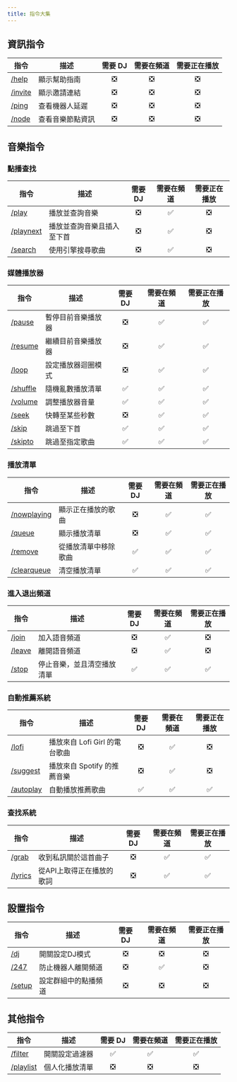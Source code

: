 ```yaml
---
title: 指令大集
---
```

## 資訊指令
| 指令 | 描述 | 需要 DJ | 需要在頻道 | 需要正在播放 |
| ---- | ---- | :----: | :----: | :----: |
| [/help](/docs/frogmusic/cmd/info/help) | 顯示幫助指南 | ❎ | ❎ | ❎ |
| [/invite](/docs/frogmusic/cmd/info/invite) | 顯示邀請連結 | ❎ | ❎ | ❎ |
| [/ping](/docs/frogmusic/cmd/info/ping) | 查看機器人延遲 | ❎ | ❎ | ❎ |
| [/node](/docs/frogmusic/cmd/info/node) | 查看音樂節點資訊 | ❎ | ❎ | ❎ |

## 音樂指令
### 點播查找
| 指令 | 描述 | 需要 DJ | 需要在頻道 | 需要正在播放 |
| ---- | ---- | :----: | :----: | :----: |
| [/play](/docs/frogmusic/cmd/music/psearch/play) | 播放並查詢音樂 | ❎ | ✅ | ❎ |
| [/playnext](/docs/frogmusic/cmd/music/psearch/playnext) | 播放並查詢音樂且插入至下首 | ❎ | ✅ | ❎ |
| [/search](/docs/frogmusic/cmd/music/psearch/search) | 使用引擎搜尋歌曲 | ❎ | ✅ | ❎ |

### 媒體播放器
| 指令 | 描述 | 需要 DJ | 需要在頻道 | 需要正在播放 |
| ---- | ---- | :----: | :----: | :----: |
| [/pause](/docs/frogmusic/cmd/music/player/pause) | 暫停目前音樂播放器 | ❎ | ✅ | ✅ |
| [/resume](/docs/frogmusic/cmd/music/player/resume) | 繼續目前音樂播放器 | ❎ | ✅ | ✅ |
| [/loop](/docs/frogmusic/cmd/music/player/loop) | 設定播放器迴圈模式 | ❎ | ✅ | ✅ |
| [/shuffle](/docs/frogmusic/cmd/music/player/shuffle) | 隨機亂數播放清單 | ✅ | ✅ | ✅ |
| [/volume](/docs/frogmusic/cmd/music/player/volume) | 調整播放器音量 | ✅ | ✅ | ✅ |
| [/seek](/docs/frogmusic/cmd/music/player/seek) | 快轉至某些秒數 | ❎ | ✅ | ✅ |
| [/skip](/docs/frogmusic/cmd/music/player/skip) | 跳過至下首 | ✅ | ✅ | ✅ |
| [/skipto](/docs/frogmusic/cmd/music/player/skipto) | 跳過至指定歌曲 | ✅ | ✅ | ✅ |

### 播放清單
| 指令 | 描述 | 需要 DJ | 需要在頻道 | 需要正在播放 |
| ---- | ---- | :----: | :----: | :----: |
| [/nowplaying](/docs/frogmusic/cmd/music/queuea/nowplaying) | 顯示正在播放的歌曲 | ❎ | ✅ | ✅ |
| [/queue](/docs/frogmusic/cmd/music/queuea/queue) | 顯示播放清單 | ❎ | ✅ | ✅ |
| [/remove](/docs/frogmusic/cmd/music/queuea/remove) | 從播放清單中移除歌曲 | ✅ | ✅ | ✅ |
| [/clearqueue](/docs/frogmusic/cmd/music/queuea/clearqueue) | 清空播放清單 | ✅ | ✅ | ✅ |

### 進入退出頻道
| 指令 | 描述 | 需要 DJ | 需要在頻道 | 需要正在播放 |
| ---- | ---- | :----: | :----: | :----: |
| [/join](/docs/frogmusic/cmd/music/joinleave/join) | 加入語音頻道 | ❎ | ✅ | ❎ |
| [/leave](/docs/frogmusic/cmd/music/joinleave/leave) | 離開語音頻道 | ❎ | ✅ | ❎ |
| [/stop](/docs/frogmusic/cmd/music/joinleave/stop) | 停止音樂，並且清空播放清單 | ✅ | ✅ | ✅ |

### 自動推薦系統
| 指令 | 描述 | 需要 DJ | 需要在頻道 | 需要正在播放 |
| ---- | ---- | :----: | :----: | :----: |
| [/lofi](/docs/frogmusic/cmd/music/suggestion/lofi) | 播放來自 Lofi Girl 的電台歌曲 | ❎ | ✅ | ❎ |
| [/suggest](/docs/frogmusic/cmd/music/suggestion/suggest) | 播放來自 Spotify 的推薦音樂 | ❎ | ✅ | ❎ |
| [/autoplay](/docs/frogmusic/cmd/music/suggestion/autoplay) | 自動播放推薦歌曲 | ✅ | ✅ | ✅ |

### 查找系統
| 指令 | 描述 | 需要 DJ | 需要在頻道 | 需要正在播放 |
| ---- | ---- | :----: | :----: | :----: |
| [/grab](/docs/frogmusic/cmd/music/search/grab) | 收到私訊關於這首曲子 | ❎ | ✅ | ✅ |
| [/lyrics](/docs/frogmusic/cmd/music/search/lyrics) | 從API上取得正在播放的歌詞 | ❎ | ✅ | ✅ |

## 設置指令
| 指令 | 描述 | 需要 DJ | 需要在頻道 | 需要正在播放 |
| ---- | ---- | :----: | :----: | :----: |
| [/dj](/docs/frogmusic/cmd/settings/dj) | 開關設定DJ模式 | ❎ | ❎ | ❎ |
| [/247](/docs/frogmusic/cmd/settings/247) | 防止機器人離開頻道 | ❎ | ✅ | ❎ |
| [/setup](/docs/frogmusic/cmd/settings/setup) | 設定群組中的點播頻道 | ❎ | ❎ | ❎ |

## 其他指令
| 指令 | 描述 | 需要 DJ | 需要在頻道 | 需要正在播放 |
| ---- | ---- | :----: | :----: | :----: |
| [/filter](/docs/frogmusic/cmd/other/filter) | 開關設定過濾器 | ✅ | ✅ | ✅ |
| [/playlist](/docs/frogmusic/cmd/other/playlist) | 個人化播放清單 | ❎ | ❎ | ❎ |